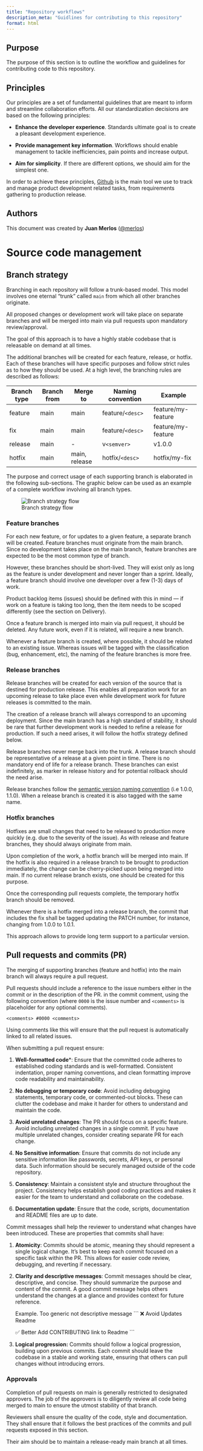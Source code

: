 ```yaml
---
title: "Repository workflows"
description_meta: "Guidlines for contributing to this repository"
format: html
---
```


## Purpose

The purpose of this section is to outline the workflow and guidelines for contributing code to this repository. 

## Principles
Our principles are a set of fundamental guidelines that are meant to inform and streamline collaboration efforts. All our standardization decisions are based on the following principles:

* __Enhance the developer experience__. Standards ultimate goal is to create a pleasant development experience.

* __Provide management key information__. Workflows should enable management to tackle inefficiencies, pain points and increase output.

* __Aim for simplicity__. If there are different options, we should aim for the simplest one.

In order to achieve these principles, [Github](https://github.com) is the main tool we use to track and manage product development related tasks, from requirements gathering to production release.

## Authors
This document was created by  **Juan Merlos** ([@merlos](https://github.com/merlos))
 

# Source code management

## Branch strategy

Branching in each repository will follow a trunk-based model. This model involves one eternal “trunk” called `main` from which all other branches originate. 

All proposed changes or development work will take place on separate branches and will be merged into main via pull requests upon mandatory review/approval. 

The goal of this approach is to have a highly stable codebase that is releasable on demand at all times.

The additional branches will be created for each feature, release, or hotfix. Each of these branches will have specific purposes and follow strict rules as to how they should be used. At a high level, the branching rules are described as follows:

| Branch type | Branch from | Merge to | Naming convention | Example |
| - | - | - | - | - |
| feature | main | main | feature/`<desc>` | feature/my-feature |
| fix | main | main | feature/`<desc>` | feature/my-feature |
| release | main | - | v`<semver>` | v1.0.0 |
| hotfix | main | main, release | hotfix/`<desc>` | hotfix/my-fix |

The purpose and correct usage of each supporting branch is elaborated in the following sub-sections. The graphic below can be used as an example of a complete workflow involving all branch types. 

![Branch strategy flow](/images/devops-branch-strategy.svg)

### Feature branches

For each new feature, or for updates to a given feature, a separate branch will be created. Feature branches must originate from the main branch. Since no development takes place on the main branch, feature branches are expected to be the most common type of branch. 

However, these branches should be short-lived. They will exist only as long as the feature is under development and never longer than a sprint. Ideally, a feature branch should involve one developer over a few (1-3) days of work. 

Product backlog items (issues) should be defined with this in mind — if work on a feature is taking too long, then the item needs to be scoped differently (see the section on Delivery). 

Once a feature branch is merged into main via pull request, it should be deleted. Any future work, even if it is related, will require a new branch.

Whenever a feature branch is created, where possible, it should be related to an existing issue. Whereas issues will be tagged with the classification (bug, enhancement, etc), the naming of the feature branches is more free.

### Release branches

Release branches will be created for each version of the source that is destined for production release. This enables all preparation work for an upcoming release to take place even while development work for future releases is committed to the main. 

The creation of a release branch will always correspond to an upcoming deployment. Since the main branch has a high standard of stability, it should be rare that further development work is needed to refine a release for production. If such a need arises, it will follow the hotfix strategy defined below. 

Release branches never merge back into the trunk. A release branch should be representative of a release at a given point in time. There is no mandatory end of life for a release branch. These branches can exist indefinitely, as marker in release history and for potential rollback should the need arise.

Release branches follow the [semantic version naming convention](https://semver.org/) (i.e 1.0.0, 1.1.0). When a release branch is created it is also tagged with the same name.

### Hotfix branches

Hotfixes are small changes that need to be released to production more quickly (e.g. due to the severity of the issue). As with release and feature branches, they should always originate from main. 

Upon completion of the work, a hotfix branch will be merged into main. If the hotfix is also required in a release branch to be brought to production immediately, the change can be cherry-picked upon being merged into main. If no current release branch exists, one should be created for this purpose.

Once the corresponding pull requests complete, the temporary hotfix branch should be removed.

Whenever there is a hotfix merged into a release branch, the commit that includes the fix shall be tagged updating the PATCH number, for instance, changing from 1.0.0 to 1.0.1.

This approach allows to provide long term support to a particular version.

## Pull requests and commits (PR)

The merging of supporting branches (feature and hotfix) into the main branch will always require a pull request. 

Pull requests should include a reference to the issue numbers either in the commit or in the description of the PR. in the commit comment, using the following convention (where `0000` is the issue number and `<comments>` is placeholder for any optional comments).

    <comments> #0000 <comments> 

Using comments like this will ensure that the pull request is automatically linked to all related issues.

When submitting a pull request ensure:

1. **Well-formatted code***: Ensure that the committed code adheres to established coding standards and is well-formatted. Consistent indentation, proper naming conventions, and clean formatting improve code readability and maintainability.

2. **No debugging or temporary code**: Avoid including debugging statements, temporary code, or commented-out blocks. These can clutter the codebase and make it harder for others to understand and maintain the code.

3. **Avoid unrelated changes**: The PR should focus on a specific feature. Avoid including unrelated changes in a single commit. If you have multiple unrelated changes, consider creating separate PR for each change.

4. **No Sensitive information**: Ensure that commits do not include any sensitive information like passwords, secrets, API keys, or personal data. Such information should be securely managed outside of the code repository.

5. **Consistency**: Maintain a consistent style and structure throughout the project. Consistency helps establish good coding practices and makes it easier for the team to understand and collaborate on the codebase.

6. **Documentation update**: Ensure that the code, scripts, documentation and README files are up to date. 


Commit messages shall help the reviewer to understand what changes have been introduced. These are properties that commits shall have:

1. **Atomicity**: Commits should be atomic, meaning they should represent a single logical change. It's best to keep each commit focused on a specific task within the PR. This allows for easier code review, debugging, and reverting if necessary.

2. **Clarity and descriptive messages**: Commit messages should be clear, descriptive, and concise. They should summarize the purpose and content of the commit. A good commit message helps others understand the changes at a glance and provides context for future reference.

    Example. Too generic not descriptive message
    ```
    ❌ Avoid
    Updates Readme   

    ✅ Better
     Add CONTRIBUTING link to Readme
    ```

3. **Logical progression:** Commits should follow a logical progression, building upon previous commits. Each commit should leave the codebase in a stable and working state, ensuring that others can pull changes without introducing errors.


### Approvals

Completion of pull requests on main is generally restricted to designated approvers. The job of the approvers is to diligently review all code being merged to main to ensure the utmost stability of that branch. 

Reviewers shall ensure the quality of the code, style and documentation. They shall ensure that it follows the best practices of the commits and pull requests exposed in this section.

Their aim should be to maintain a release-ready main branch at all times.


